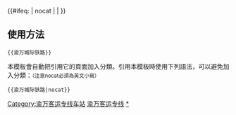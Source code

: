 {{鐵道路線|
| 模板名稱 = 渝万城际铁路
| 名稱 = [[渝万城际铁路]]
| 代表色 = #0033c9
| Logo = [[File:China_Railways.svg|17px]]
| 背景顏色 = #FFFFFF
| 車站列表 =[[重庆北站|重庆北]] - [[复盛站|复盛]]-  [[长寿北站|长寿北]] - [[长寿湖站|长寿湖]] - [[垫江站|垫江]] - [[云龙站|<span style="color:#808080">云龙</span>]] - [[梁平南站|梁平南]] - [[三正北站|<span style="color:#808080">三正北</span>]] - [[万州北站|万州北]]
| 註釋=<span style="color:#808080">灰色字體</span>爲預留車站
}}<includeonly>{{#ifeq: {{{1}}} | nocat | <!--空--> | [[Category:渝万客运专线车站]] }}</includeonly><noinclude>

==使用方法==
 <nowiki>{{</nowiki>渝万城际铁路<nowiki>}}</nowiki>
本模板會自動把引用它的頁面加入分類。引用本模板時使用下列語法，可以避免加入分類：<small>（注意nocat必須為英文小寫）</small>
 <nowiki>{{</nowiki>渝万城际铁路<nowiki>|nocat}}</nowiki>
[[Category:中國鐵路路線模板|渝万客运专线]]
[[Category:渝万客运专线车站|*]]
</noinclude>